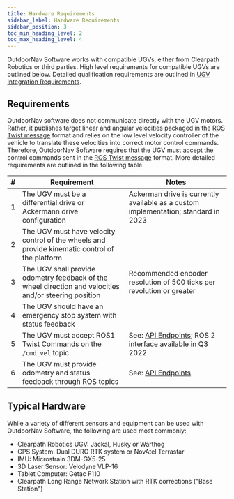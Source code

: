 ---
title: Hardware Requirements
sidebar_label: Hardware Requirements
sidebar_position: 3
toc_min_heading_level: 2
toc_max_heading_level: 4
---

OutdoorNav Software works with compatible UGVs, either from Clearpath
Robotics or third parties. High level requirements for compatible UGVs
are outlined below. Detailed qualification requirements are outlined in
[UGV Integration Requirements](/docs_outdoornav_user_manual/vehicle_integration#vehicle-integration-requirements).

## Requirements

OutdoorNav software does not communicate directly with the UGV motors.
Rather, it publishes target linear and angular velocities packaged in
the [ROS Twist message](http://docs.ros.org/en/noetic/api/geometry_msgs/html/msg/Twist.html)
format and relies on the low level velocity controller of the vehicle to
translate these velocities into correct motor control commands.
Therefore, OutdoorNav Software requires that the UGV must accept the
control commands sent in the [ROS Twist message](http://docs.ros.org/en/noetic/api/geometry_msgs/html/msg/Twist.html)
format. More detailed requirements are outlined in the following table.

| # |  Requirement                      | Notes |
| - | --------------------------------- | ----------------------------------- |
| 1 | The UGV must be a differential drive or Ackermann drive configuration | Ackerman drive is currently available as a custom implementation; standard in 2023 |
| 2 | The UGV must have velocity control of the wheels and provide kinematic control of the platform | |
| 3 | The UGV shall provide odometry feedback of the wheel direction and velocities and/or steering position | Recommended encoder resolution of 500 ticks per revolution or greater |
| 4 | The UGV should have an emergency stop system with status feedback | |
| 5 | The UGV must accept ROS1 Twist Commands on the `/cmd_vel` topic | See: [API Endpoints](/docs_outdoornav_user_manual/api/api_endpoints); ROS 2 interface available in Q3 2022 |
| 6 | The UGV must provide odometry and status feedback through ROS topics | See: [API Endpoints](/docs_outdoornav_user_manual/api/api_endpoints) |

## Typical Hardware

While a variety of different sensors and equipment can be used with
OutdoorNav Software, the following are used most commonly:

-   Clearpath Robotics UGV: Jackal, Husky or Warthog
-   GPS System: Dual DURO RTK system or NovAtel Terrastar
-   IMU: Microstrain 3DM-GX5-25
-   3D Laser Sensor: Velodyne VLP-16
-   Tablet Computer: Getac F110
-   Clearpath Long Range Network Station with RTK corrections ("Base Station")
